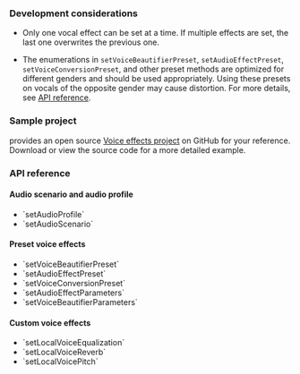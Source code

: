 
<PlatformWrapper platform="android">

### Development considerations

- Only one vocal effect can be set at a time. If multiple effects are set, the last one overwrites the previous one.

- The enumerations in `setVoiceBeautifierPreset`, `setAudioEffectPreset`, `setVoiceConversionPreset`, and other preset methods are optimized for different genders and should be used appropriately. Using these presets on vocals of the opposite gender may cause distortion. For more details, see [API reference](#api-reference).

### Sample project

<Vg k="COMPANY" /> provides an open source [Voice effects project](https://github.com/AgoraIO/API-Examples/blob/main/Android/APIExample-Audio/app/src/main/java/io/agora/api/example/examples/advanced/VoiceEffects.java) on GitHub for your reference. Download or view the source code for a more detailed example.

### API reference

#### Audio scenario and audio profile

* <Link to="{{Global.API_REF_ANDROID_ROOT}}/class_irtcengine.html#api_irtcengine_setaudioprofile2">`setAudioProfile`</Link>

* <Link to="{{Global.API_REF_ANDROID_ROOT}}/class_irtcengine.html#api_irtcengine_setaudioscenario">`setAudioScenario`</Link>

#### Preset voice effects

* <Link to="{{Global.API_REF_ANDROID_ROOT}}/class_irtcengine.html#api_irtcengine_setvoicebeautifierpreset">`setVoiceBeautifierPreset`</Link>

* <Link to="{{Global.API_REF_ANDROID_ROOT}}/class_irtcengine.html#api_irtcengine_setaudioeffectpreset">`setAudioEffectPreset`</Link>

* <Link to="{{Global.API_REF_ANDROID_ROOT}}/class_irtcengine.html#api_irtcengine_setvoiceconversionpreset">`setVoiceConversionPreset`</Link>

* <Link to="{{Global.API_REF_ANDROID_ROOT}}/class_irtcengine.html#api_irtcengine_setaudioeffectparameters">`setAudioEffectParameters`</Link>

* <Link to="{{Global.API_REF_ANDROID_ROOT}}/class_irtcengine.html#api_irtcengine_setvoicebeautifierparameters">`setVoiceBeautifierParameters`</Link>

#### Custom voice effects

* <Link to="{{Global.API_REF_ANDROID_ROOT}}/class_irtcengine.html#api_irtcengine_setlocalvoiceequalization">`setLocalVoiceEqualization`</Link>

* <Link to="{{Global.API_REF_ANDROID_ROOT}}/class_irtcengine.html#api_irtcengine_setlocalvoicereverb">`setLocalVoiceReverb`</Link>

* <Link to="{{Global.API_REF_ANDROID_ROOT}}/class_irtcengine.html#api_irtcengine_setlocalvoicepitch">`setLocalVoicePitch`</Link>

</PlatformWrapper>